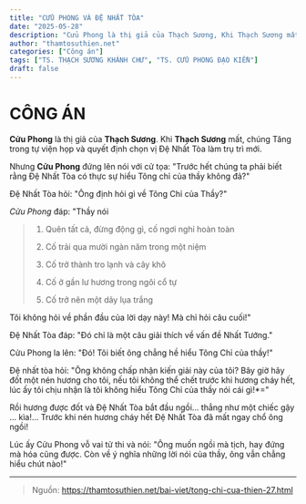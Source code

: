 ```yaml
---
title: "CỬU PHONG VÀ ĐỆ NHẤT TÒA"
date: "2025-05-28"
description: "Cửu Phong là thị giả của Thạch Sương, Khi Thạch Sương mất, chúng Tăng trong tự viện họp và quyết định chọn vị Đệ Nhất Tòa làm trụ trì mới."
author: "thamtosuthien.net"
categories: ["Công án"]
tags: ["TS. THẠCH SƯƠNG KHÁNH CHƯ", "TS. CỬU PHONG ĐẠO KIỀN"]
draft: false
---
```


# CÔNG ÁN

**Cửu Phong** là thị giả của **Thạch Sương**.
Khi **Thạch Sương** mất, chúng Tăng trong tự viện họp và quyết định chọn vị Đệ Nhất Tòa làm trụ trì mới.

Nhưng **Cửu Phong** đứng lên nói với cử tọa: "Trước hết chúng ta phải biết rằng Đệ Nhất Tòa có thực sự hiểu Tông chỉ của thầy không đả?"

Đệ Nhất Tòa hỏi: "Ông định hỏi gì về Tông Chỉ của Thầy?"

*Cửu Phong* đáp: "Thầy nói

> 1. Quên tất cả, đừng động gì, cố ngơi nghỉ hoàn toàn
>
> 2. Cố trải qua mười ngàn năm trong một niệm
>
> 3. Cố trở thành tro lạnh và cây khô
>
> 4. Cố ở gần lư hương trong ngôi cổ tự
>
> 5. Cố trở nên một dãy lụa trắng

Tôi không hỏi về phần đầu của lời dạy này! Mà chỉ hỏi câu cuối!"

Đệ Nhất Tòa đáp: "Đó chỉ là một câu giải thích về vấn đề Nhất Tướng."

Cửu Phong la lên: "Đó! Tôi biết ông chẳng hề hiểu Tông Chỉ của thầy!"

Đệ nhất tòa hỏi:
"Ông không chấp nhận kiến giải này của tôi?
Bây giờ hãy đốt một nén hương cho tôi, nếu tôi không thể chết trước khi hương cháy hết, lúc ấy tôi chịu nhận là tôi không hiểu Tông Chỉ của thầy nói cái gì!*="

Rồi hương được đốt và Đệ Nhất Tòa bắt đầu ngồi... thẳng như một chiếc gậy ... kìa!...
Trước khi nén hương cháy hết Đệ Nhất Tòa đã mất ngay chổ ông ngồi!

Lúc ấy Cửu Phong vỗ vai tử thi và nói:
"Ông muốn ngồi mà tịch, hay đứng mà hóa cũng được.
Còn về ý nghĩa những lời nói của thầy, ông vẫn chẳng hiểu chút nào!"

***

> Nguồn: https://thamtosuthien.net/bai-viet/tong-chi-cua-thien-27.html
